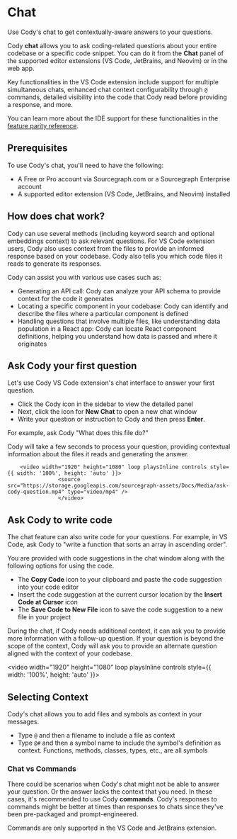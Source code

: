 # Chat

<p className="subtitle">Use Cody's chat to get contextually-aware answers to your questions.</p>

Cody **chat** allows you to ask coding-related questions about your entire codebase or a specific code snippet. You can do it from the **Chat** panel of the supported editor extensions (VS Code, JetBrains, and Neovim) or in the web app.

Key functionalities in the VS Code extension include support for multiple simultaneous chats, enhanced chat context configurability through `@` commands, detailed visibility into the code that Cody read before providing a response, and more.

You can learn more about the IDE support for these functionalities in the [feature parity reference](/cody/clients/feature-reference#chat).

## Prerequisites

To use Cody's chat, you'll need to have the following:

- A Free or Pro account via Sourcegraph.com or a Sourcegraph Enterprise account
- A supported editor extension (VS Code, JetBrains, and Neovim) installed

## How does chat work?

Cody can use several methods (including keyword search and optional embeddings context) to ask relevant questions. For VS Code extension users, Cody also uses context from the files to provide an informed response based on your codebase. Cody also tells you which code files it reads to generate its responses.

Cody can assist you with various use cases such as:

- Generating an API call: Cody can analyze your API schema to provide context for the code it generates
- Locating a specific component in your codebase: Cody can identify and describe the files where a particular component is defined
- Handling questions that involve multiple files, like understanding data population in a React app: Cody can locate React component definitions, helping you understand how data is passed and where it originates

## Ask Cody your first question

Let's use Cody VS Code extension's chat interface to answer your first question.

- Click the Cody icon in the sidebar to view the detailed panel
- Next, click the icon for **New Chat** to open a new chat window
- Write your question or instruction to Cody and then press **Enter**.

For example, ask Cody "What does this file do?"

Cody will take a few seconds to process your question, providing contextual information about the files it reads and generating the answer.

        <video width="1920" height="1080" loop playsInline controls style={{ width: '100%', height: 'auto' }}>
                    <source src="https://storage.googleapis.com/sourcegraph-assets/Docs/Media/ask-cody-question.mp4" type="video/mp4" />
                    </video>

## Ask Cody to write code

The chat feature can also write code for your questions. For example, in VS Code, ask Cody to "write a function that sorts an array in ascending order".

You are provided with code suggestions in the chat window along with the following options for using the code.

- The **Copy Code** icon to your clipboard and paste the code suggestion into your code editor
- Insert the code suggestion at the current cursor location by the **Insert Code at Cursor** icon
- The **Save Code to New File** icon to save the code suggestion to a new file in your project

During the chat, if Cody needs additional context, it can ask you to provide more information with a follow-up question. If your question is beyond the scope of the context, Cody will ask you to provide an alternate question aligned with the context of your codebase.

<video width="1920" height="1080" loop playsInline controls style={{ width: '100%', height: 'auto' }}>
  <source src="https://storage.googleapis.com/sourcegraph-assets/Docs/Media/cody-write-code.mp4" type="video/mp4" />
</video>

## Selecting Context

Cody's chat allows you to add files and symbols as context in your messages.

- Type `@` and then a filename to include a file as context
- Type `@#` and then a symbol name to include the symbol's definition as context. Functions, methods, classes, types, etc., are all symbols

### Chat vs Commands

There could be scenarios when Cody's chat might not be able to answer your question. Or the answer lacks the context that you need. In these cases, it's recommended to use Cody **commands**. Cody's responses to commands might be better at times than responses to chats since they've been pre-packaged and prompt-engineered.

<Callout type="note"> Commands are only supported in the VS Code and JetBrains extension.</Callout>
